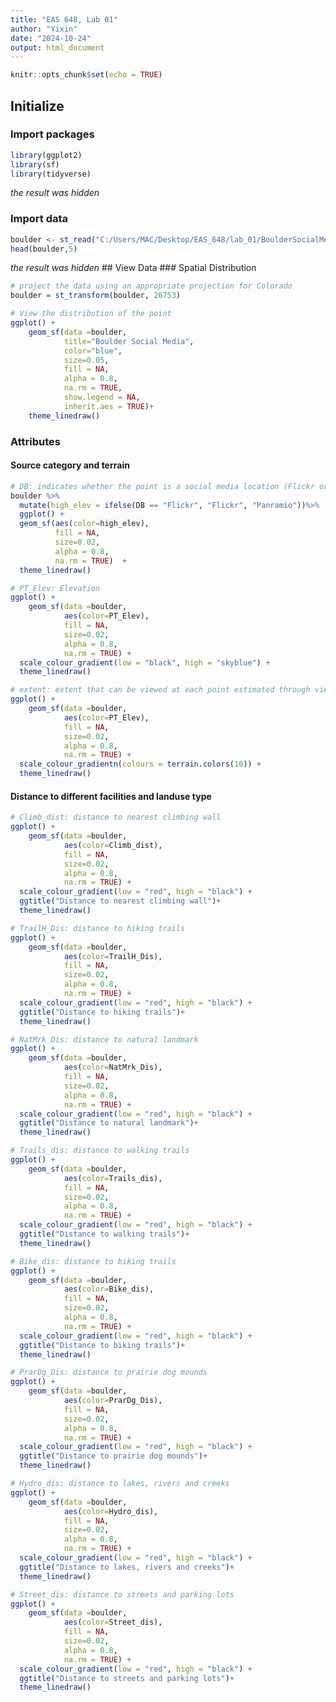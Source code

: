 ```yaml
---
title: "EAS 648, Lab 01"
author: "Yixin"
date: "2024-10-24"
output: html_document
---
```


```r
knitr::opts_chunk$set(echo = TRUE)
```

## Initialize
### Import packages
```r
library(ggplot2)
library(sf)
library(tidyverse)
```
*the result was hidden*

### Import data
```r
boulder <- st_read("C:/Users/MAC/Desktop/EAS_648/lab_01/BoulderSocialMedia/BoulderSocialMedia.shp")
head(boulder,5)
```
*the result was hidden*
## View Data
### Spatial Distribution
```r
# project the data using an appropriate projection for Colorado
boulder = st_transform(boulder, 26753) 

# View the distribution of the point
ggplot() +
    geom_sf(data =boulder,
            title="Boulder Social Media",
            color="blue",
            size=0.05,
            fill = NA, 
            alpha = 0.8, 
            na.rm = TRUE,
            show.legend = NA,
            inherit.aes = TRUE)+
    theme_linedraw()
```
### Attributes
#### Source category and terrain
```r
# DB: indicates whether the point is a social media location (Flickr or Panramio) or a point in the park
boulder %>%
  mutate(high_elev = ifelse(DB == "Flickr", "Flickr", "Panramio"))%>% 
  ggplot() +
  geom_sf(aes(color=high_elev),
          fill = NA,
          size=0.02,
          alpha = 0.8, 
          na.rm = TRUE)  +  
  theme_linedraw()

# PT_Elev: Elevation
ggplot() +
    geom_sf(data =boulder, 
            aes(color=PT_Elev),
            fill = NA, 
            size=0.02,
            alpha = 0.8,
            na.rm = TRUE) +
  scale_colour_gradient(low = "black", high = "skyblue") +  
  theme_linedraw()

# extent: extent that can be viewed at each point estimated through viewshed analysis
ggplot() +
    geom_sf(data =boulder, 
            aes(color=PT_Elev),
            fill = NA, 
            size=0.02,
            alpha = 0.8,
            na.rm = TRUE) +
  scale_colour_gradientn(colours = terrain.colors(10)) +  
  theme_linedraw()
```

#### Distance to different facilities and landuse type
```r
# Climb_dist: distance to nearest climbing wall
ggplot() +
    geom_sf(data =boulder, 
            aes(color=Climb_dist),
            fill = NA, 
            size=0.02,
            alpha = 0.8,
            na.rm = TRUE) +
  scale_colour_gradient(low = "red", high = "black") +  
  ggtitle("Distance to nearest climbing wall")+
  theme_linedraw()

# TrailH_Dis: distance to hiking trails
ggplot() +
    geom_sf(data =boulder, 
            aes(color=TrailH_Dis),
            fill = NA, 
            size=0.02,
            alpha = 0.8,
            na.rm = TRUE) +
  scale_colour_gradient(low = "red", high = "black") + 
  ggtitle("Distance to hiking trails")+
  theme_linedraw()

# NatMrk_Dis: distance to natural landmark
ggplot() +
    geom_sf(data =boulder, 
            aes(color=NatMrk_Dis),
            fill = NA, 
            size=0.02,
            alpha = 0.8,
            na.rm = TRUE) +
  scale_colour_gradient(low = "red", high = "black") +  
  ggtitle("Distance to natural landmark")+
  theme_linedraw()

# Trails_dis: distance to walking trails
ggplot() +
    geom_sf(data =boulder, 
            aes(color=Trails_dis),
            fill = NA, 
            size=0.02,
            alpha = 0.8,
            na.rm = TRUE) +
  scale_colour_gradient(low = "red", high = "black") +  
  ggtitle("Distance to walking trails")+
  theme_linedraw()

# Bike_dis: distance to biking trails
ggplot() +
    geom_sf(data =boulder, 
            aes(color=Bike_dis),
            fill = NA, 
            size=0.02,
            alpha = 0.8,
            na.rm = TRUE) +
  scale_colour_gradient(low = "red", high = "black") +  
  ggtitle("Distance to biking trails")+
  theme_linedraw()

# PrarDg_Dis: distance to prairie dog mounds
ggplot() +
    geom_sf(data =boulder, 
            aes(color=PrarDg_Dis),
            fill = NA, 
            size=0.02,
            alpha = 0.8,
            na.rm = TRUE) +
  scale_colour_gradient(low = "red", high = "black") +  
  ggtitle("Distance to prairie dog mounds")+
  theme_linedraw()

# Hydro_dis: distance to lakes, rivers and creeks
ggplot() +
    geom_sf(data =boulder, 
            aes(color=Hydro_dis),
            fill = NA, 
            size=0.02,
            alpha = 0.8,
            na.rm = TRUE) +
  scale_colour_gradient(low = "red", high = "black") +  
  ggtitle("Distance to lakes, rivers and creeks")+
  theme_linedraw()

# Street_dis: distance to streets and parking lots
ggplot() +
    geom_sf(data =boulder, 
            aes(color=Street_dis),
            fill = NA, 
            size=0.02,
            alpha = 0.8,
            na.rm = TRUE) +
  scale_colour_gradient(low = "red", high = "black") + 
  ggtitle("Distance to streets and parking lots")+
  theme_linedraw()
```
